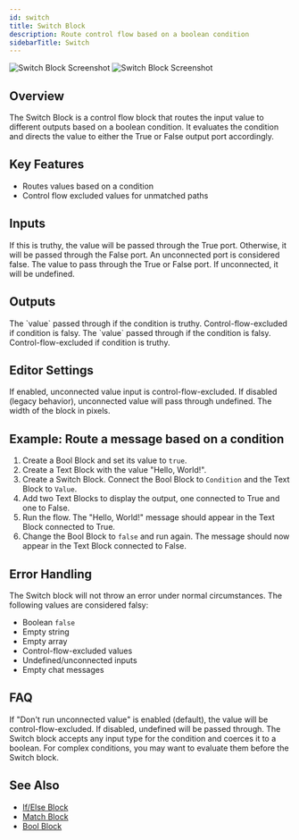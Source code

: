 ```yaml
---
id: switch
title: Switch Block
description: Route control flow based on a boolean condition
sidebarTitle: Switch
---
```


<Frame className="block dark:hidden">
  <img src="/block-reference/assets/switch_light.png" alt="Switch Block Screenshot" />
</Frame>
<Frame className="hidden dark:block">
  <img src="/block-reference/assets/switch_dark.png" alt="Switch Block Screenshot" />
</Frame>

## Overview
The Switch Block is a control flow block that routes the input value to different outputs based on a boolean condition. It evaluates the condition and directs the value to either the True or False output port accordingly.

## Key Features

- Routes values based on a condition
- Control flow excluded values for unmatched paths

## Inputs

<ParamField path="Condition" type="any">
  If this is truthy, the value will be passed through the True port. Otherwise, it will be passed through the False port. An unconnected port is considered false.
</ParamField>

<ParamField path="Value" type="any">
  The value to pass through the True or False port. If unconnected, it will be undefined.
</ParamField>

## Outputs

<ResponseField name="True" type="any">
  The `value` passed through if the condition is truthy. Control-flow-excluded if condition is falsy.
</ResponseField>

<ResponseField name="False" type="any">
  The `value` passed through if the condition is falsy. Control-flow-excluded if condition is truthy.
</ResponseField>

## Editor Settings

<ParamField path="Don't run unconnected value" type="boolean" default={true}>
  If enabled, unconnected value input is control-flow-excluded. If disabled (legacy behavior), unconnected value will pass through undefined.
</ParamField>

<ParamField path="Width" type="number" default={150}>
  The width of the block in pixels.
</ParamField>

## Example: Route a message based on a condition

1. Create a Bool Block and set its value to `true`.
2. Create a Text Block with the value "Hello, World!".
3. Create a Switch Block. Connect the Bool Block to `Condition` and the Text Block to `Value`.
4. Add two Text Blocks to display the output, one connected to True and one to False.
5. Run the flow. The "Hello, World!" message should appear in the Text Block connected to True.
6. Change the Bool Block to `false` and run again. The message should now appear in the Text Block connected to False.

## Error Handling

The Switch block will not throw an error under normal circumstances. The following values are considered falsy:

- Boolean `false`
- Empty string
- Empty array
- Control-flow-excluded values
- Undefined/unconnected inputs
- Empty chat messages

## FAQ

<AccordionGroup>
  <Accordion title="What happens if the Value input is not provided?">
    If "Don't run unconnected value" is enabled (default), the value will be control-flow-excluded. If disabled, undefined will be passed through.
  </Accordion>

  <Accordion title="Can I use complex conditions with the Switch block?">
    The Switch block accepts any input type for the condition and coerces it to a boolean. For complex conditions, you may want to evaluate them before the Switch block.
  </Accordion>
</AccordionGroup>

## See Also

- [If/Else Block](/block-reference/logic/if-else)
- [Match Block](/block-reference/logic/match)
- [Bool Block](/block-reference/data/bool)
